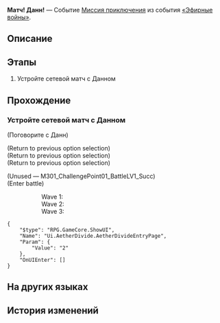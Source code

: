 {{Дополнить|Диалоги.}}
{{Миссия Инфобокс
|id              = 8014123
|Название        = 
|Изображение     = Миссия Освоения Матч! Данн!.png
|Тип             = Миссия приключения
|События         = «Эфирные войны»
|Глава           = 
|Условия         = Завершена [[Миссия приключения]] ''[[Выдвигаемся! Коридор исчезающего эха!]]''
|Персонажи       = Данн; Первопроходец
|СтартЛокация    = Запретная зона Среброгривых Стражей
|Мир             = Ярило-VI
|Локации         = Запретная зона Среброгривых Стражей
|Предыдущая      = Выдвигаемся! Коридор исчезающего эха!
|Следующая       = 
|Награды         = 
}}
'''Матч! Данн!''' — Событие [[Миссия приключения]] из события [[«Эфирные войны»]].

==Описание==
{{Описание|<!--официальное описание из Перекрёстка судеб-->}}

==Этапы==
# Устройте сетевой матч с Данном

==Прохождение==
{{Дополнить}}

===Устройте сетевой матч с Данном===
{{Описание миссии|локация=Запретная зона Среброгривых Стражей|Основная игровая механика «Эфирных войн» - матчи. Бросьте вызов разным игрокам и покажите свою истинную силу!}}
{{Диалог Начало}}

;(Поговорите с Данн)
<!--Unknown TalkSentence: 501029818-->
;(Return to previous option selection)
;(Return to previous option selection)
;(Return to previous option selection)

;(Unused &mdash; M301_ChallengePoint01_BattleLV1_Succ)
;(Enter battle)
:::Wave 1: {{Enemy List|Солдат Среброгривых Стражей*2; Стрелок Среброгривых Стражей*1}}
:::Wave 2: {{Enemy List|Солдат Среброгривых Стражей*1; Стрелок Среброгривых Стражей*2}}
:::Wave 3: {{Enemy List|Солдат Среброгривых Стражей*1; Лейтенант Среброгривых Стражей*1; Стрелок Среброгривых Стражей*1}}
<!--Unknown TalkSentence: 814108751-->
<pre>{
	"$type": "RPG.GameCore.ShowUI",
	"Name": "Ui.AetherDivide.AetherDivideEntryPage",
	"Param": {
		"Value": "2"
	},
	"OnUIEnter": []
}</pre>
{{Диалог Конец}}

==На других языках==
{{На других языках
|en   = Hyperlink Match, Dunn!
|zhs  = 超链接对决！邓恩
|zht  = 超連結對決！鄧恩
|ja   = ハイパーリンクバトル！ダン
|ko   = 하이퍼링크 대결! 던
|es   = Enfrentamiento de hipervínculos: Dunn
|fr   = Combat hyperlink&nbsp;: Dunn&nbsp;!
|ru   = Матч! Данн!
|th   = ประลองไฮเปอร์ลิงก์กับ Dunn!
|vi   = Quyết Đấu Siêu Liên Kết! Dunn
|de   = Hyperlinkmatch, Dunn!
|id   = Duel Hyperlink, Dunn!
|pt   = Batalha de Hyperlink, Dunn!
}}

==История изменений==
{{История изменений|2.7}}
